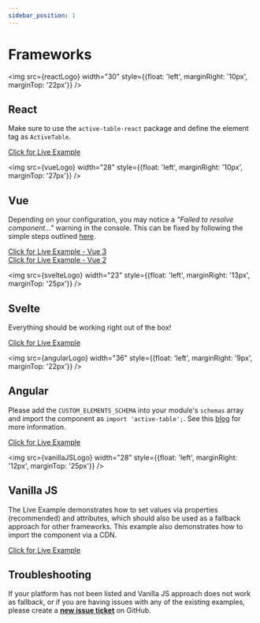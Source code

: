 ```yaml
---
sidebar_position: 1
---
```


# Frameworks


<img src={reactLogo} width="30" style={{float: 'left', marginRight: '10px', marginTop: '22px'}} />

## React

Make sure to use the `active-table-react` package and define the element tag as `ActiveTable`.

[Click for Live Example](https://codesandbox.io/s/active-table-react-cstm7k?file=/src/App.tsx)


<img src={vueLogo} width="28" style={{float: 'left', marginRight: '10px', marginTop: '27px'}} />

## Vue

Depending on your configuration, you may notice a _"Failed to resolve component..."_ warning in the console. This can be fixed by following
the simple steps outlined [here](https://vuejs.org/guide/extras/web-components.html#using-custom-elements-in-vue).

[Click for Live Example - Vue 3](https://codesandbox.io/s/active-table-vue3-z729vs?file=/src/App.vue) <br />
[Click for Live Example - Vue 2](https://codesandbox.io/s/active-table-vue2-32f04e?file=/src/App.vue)


<img src={svelteLogo} width="23" style={{float: 'left', marginRight: '13px', marginTop: '25px'}} />

## Svelte

Everything should be working right out of the box!

[Click for Live Example](https://codesandbox.io/s/active-table-svelte-dbd0qp)


<img src={angularLogo} width="36" style={{float: 'left', marginRight: '9px', marginTop: '22px'}} />

## Angular

Please add the `CUSTOM_ELEMENTS_SCHEMA` into your module's `schemas` array and import the component
as `import 'active-table';`. See this [blog](https://www.thisdot.co/blog/how-to-integrate-web-components-using-lit-in-angular) for more information.

[Click for Live Example](https://codesandbox.io/s/active-table-angular-9v8nfe?file=/src/app/app.component.html)


<img src={vanillaJSLogo} width="28" style={{float: 'left', marginRight: '12px', marginTop: '25px'}} />

## Vanilla JS

The Live Example demonstrates how to set values via properties (recommended) and attributes, which should also be used as a
fallback approach for other frameworks. This example also demonstrates how to import the component via a CDN.

[Click for Live Example](https://codesandbox.io/s/active-table-vanillajs-62yrrj?file=/index.html)

## Troubleshooting

If your platform has not been listed and Vanilla JS approach does not work as fallback, or if you are having issues with any of
the existing examples, please create a [**new issue ticket**](https://github.com/OvidijusParsiunas/active-table/issues/new/choose) on GitHub.
